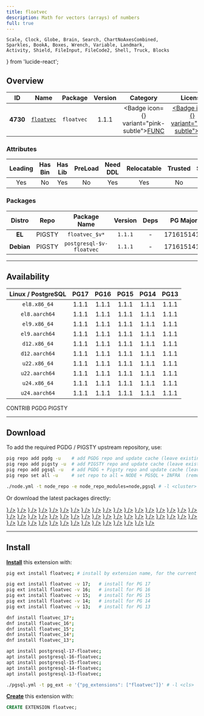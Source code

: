 ```yaml
---
title: floatvec
description: Math for vectors (arrays) of numbers
full: true
---
```


    Scale, Clock, Globe, Brain, Search, ChartNoAxesCombined,
    Sparkles, BookA, Boxes, Wrench, Variable, Landmark,
    Activity, Shield, FileInput, FileCode2, Shell, Truck, Blocks
} from 'lucide-react';

## Overview

| <TooltipIconButton tooltip="Extension unique identifier" side="top">ID</TooltipIconButton> | <TooltipIconButton tooltip="Extension name" side="top">Name</TooltipIconButton> | <TooltipIconButton tooltip="Package name for installation" side="top">Package</TooltipIconButton> | <TooltipIconButton tooltip="Latest available extension version" side="top">Version</TooltipIconButton> | <TooltipIconButton tooltip="Extension category" side="top">Category</TooltipIconButton> | <TooltipIconButton tooltip="Open source license" side="top">License</TooltipIconButton> | <TooltipIconButton tooltip="Programming language" side="top">Lang</TooltipIconButton> |
|:--------:|:--------:|:----------:|:--------------:|:---------------------------------------:|:------------------------------------------------------:|:----:|
| **4730** | [`floatvec`](https://github.com/pjungwir/floatvec) | `floatvec` | 1.1.1 | <Badge icon={<Variable />} variant="pink-subtle"><a href="/ext/func" className="no-underline">FUNC</a></Badge> | <a href="/ext/list/license#mit" className="no-underline"><Badge icon={<Scale />} variant="blue-subtle">MIT</Badge></a> | <a href="/ext/list/lang#c"><Badge icon={<FileCode2 />} variant="blue-subtle">C</Badge></a> |

### Attributes

| <TooltipIconButton tooltip="The Primary Leading extension in the Package" side="top">Leading</TooltipIconButton> | <TooltipIconButton tooltip="Contains binary utils" side="top">Has Bin</TooltipIconButton> | <TooltipIconButton tooltip="Contains .so shared library files" side="top">Has Lib</TooltipIconButton> | <TooltipIconButton tooltip="Requires preloading via shared_preload_libraries" side="top">PreLoad</TooltipIconButton> | <TooltipIconButton tooltip="Requires CREATE EXTENSION DDL command" side="top">Need DDL</TooltipIconButton> | <TooltipIconButton tooltip="Can be installed in any schema" side="top">Relocatable</TooltipIconButton> | <TooltipIconButton tooltip="Can be created by non-superuser" side="top">Trusted</TooltipIconButton> | <TooltipIconButton tooltip="Schemas used by this extension" side="top">Schemas</TooltipIconButton> |
|:-------:|:-------:|:-------:|:-------:|:--------:|:-----------:|:-------:|:-------:|
| Yes | No | Yes | No | Yes | Yes | No | - |

### Packages

| <TooltipIconButton tooltip="Linux distribution family, EL or Debian" side="top">Distro</TooltipIconButton> | <TooltipIconButton tooltip="Package repository" side="top">Repo</TooltipIconButton> | <TooltipIconButton tooltip="The RPM/DEB Package Name Pattern (replace $v with real pg major)" side="top">Package Name</TooltipIconButton> | <TooltipIconButton tooltip="Latest package version" side="top">Version</TooltipIconButton> | <TooltipIconButton tooltip="RPM/DEB Package dependencies" side="top">Deps</TooltipIconButton> | <TooltipIconButton tooltip="Available in these PostgreSQL Major Versions" side="top">PG Major</TooltipIconButton> |
|:----------:|:--------:|:------------------------:|:-----------:|:------------:|:------------------:|
|   **EL**   | <Badge variant="amber-subtle"><span className="font-bold">PIGSTY</span></Badge> | `floatvec_$v*` | `1.1.1` | - | <Badge variant="green-subtle">17</Badge><Badge variant="green-subtle">16</Badge><Badge variant="green-subtle">15</Badge><Badge variant="green-subtle">14</Badge><Badge variant="green-subtle">13</Badge> |
| **Debian** | <Badge variant="amber-subtle"><span className="font-bold">PIGSTY</span></Badge> | `postgresql-$v-floatvec` | `1.1.1` | - | <Badge variant="green-subtle">17</Badge><Badge variant="green-subtle">16</Badge><Badge variant="green-subtle">15</Badge><Badge variant="green-subtle">14</Badge><Badge variant="green-subtle">13</Badge> |



------

## Availability

| <TooltipIconButton tooltip="Linux Distro Arch / PostgreSQL Major Version" side="top">Linux / PostgreSQL </TooltipIconButton> | **PG17** | **PG16** | **PG15** | **PG14** | **PG13** |
|:-----:|:-----:|:-----:|:-----:|:-----:|:-----:|
| `el8.x86_64` | <Badge variant="amber-subtle">1.1.1</Badge> | <Badge variant="amber-subtle">1.1.1</Badge> | <Badge variant="amber-subtle">1.1.1</Badge> | <Badge variant="amber-subtle">1.1.1</Badge> | <Badge variant="amber-subtle">1.1.1</Badge> |
| `el8.aarch64` | <Badge variant="amber-subtle">1.1.1</Badge> | <Badge variant="amber-subtle">1.1.1</Badge> | <Badge variant="amber-subtle">1.1.1</Badge> | <Badge variant="amber-subtle">1.1.1</Badge> | <Badge variant="amber-subtle">1.1.1</Badge> |
| `el9.x86_64` | <Badge variant="amber-subtle">1.1.1</Badge> | <Badge variant="amber-subtle">1.1.1</Badge> | <Badge variant="amber-subtle">1.1.1</Badge> | <Badge variant="amber-subtle">1.1.1</Badge> | <Badge variant="amber-subtle">1.1.1</Badge> |
| `el9.aarch64` | <Badge variant="amber-subtle">1.1.1</Badge> | <Badge variant="amber-subtle">1.1.1</Badge> | <Badge variant="amber-subtle">1.1.1</Badge> | <Badge variant="amber-subtle">1.1.1</Badge> | <Badge variant="amber-subtle">1.1.1</Badge> |
| `d12.x86_64` | <Badge variant="amber-subtle">1.1.1</Badge> | <Badge variant="amber-subtle">1.1.1</Badge> | <Badge variant="amber-subtle">1.1.1</Badge> | <Badge variant="amber-subtle">1.1.1</Badge> | <Badge variant="amber-subtle">1.1.1</Badge> |
| `d12.aarch64` | <Badge variant="amber-subtle">1.1.1</Badge> | <Badge variant="amber-subtle">1.1.1</Badge> | <Badge variant="amber-subtle">1.1.1</Badge> | <Badge variant="amber-subtle">1.1.1</Badge> | <Badge variant="amber-subtle">1.1.1</Badge> |
| `u22.x86_64` | <Badge variant="amber-subtle">1.1.1</Badge> | <Badge variant="amber-subtle">1.1.1</Badge> | <Badge variant="amber-subtle">1.1.1</Badge> | <Badge variant="amber-subtle">1.1.1</Badge> | <Badge variant="amber-subtle">1.1.1</Badge> |
| `u22.aarch64` | <Badge variant="amber-subtle">1.1.1</Badge> | <Badge variant="amber-subtle">1.1.1</Badge> | <Badge variant="amber-subtle">1.1.1</Badge> | <Badge variant="amber-subtle">1.1.1</Badge> | <Badge variant="amber-subtle">1.1.1</Badge> |
| `u24.x86_64` | <Badge variant="amber-subtle">1.1.1</Badge> | <Badge variant="amber-subtle">1.1.1</Badge> | <Badge variant="amber-subtle">1.1.1</Badge> | <Badge variant="amber-subtle">1.1.1</Badge> | <Badge variant="amber-subtle">1.1.1</Badge> |
| `u24.aarch64` | <Badge variant="amber-subtle">1.1.1</Badge> | <Badge variant="amber-subtle">1.1.1</Badge> | <Badge variant="amber-subtle">1.1.1</Badge> | <Badge variant="amber-subtle">1.1.1</Badge> | <Badge variant="amber-subtle">1.1.1</Badge> |

<Badge variant="green-subtle"><span className="font-black">CONTRIB</span></Badge> <Badge variant="blue-subtle"><span className="font-black">PGDG</span></Badge> <Badge variant="amber-subtle"><span className="font-black">PIGSTY</span></Badge>

------

## Download

To add the required PGDG / PIGSTY upstream repository, use:

```bash tab="pig"
pig repo add pgdg -u    # add PGDG repo and update cache (leave existing repos)
pig repo add pigsty -u  # add PIGSTY repo and update cache (leave existing repos)
pig repo add pgsql -u   # add PGDG + Pigsty repo and update cache (leave existing repos)
pig repo set all -u     # set repo to all = NODE + PGSQL + INFRA  (remove existing repos)
```
```bash tab="pigsty"
./node.yml -t node_repo -e node_repo_modules=node,pgsql # -l <cluster>
```

Or download the latest packages directly:

<Files>
    <Folder name="el8.x86_64">
        <a href="https://repo.pigsty.io/yum/pgsql/el8.x86_64/floatvec_17-1.1.1-1PIGSTY.el8.x86_64.rpm"><File name="floatvec_17-1.1.1-1PIGSTY.el8.x86_64.rpm" icon={<Package className="text-emerald-500" />} /></a>
        <a href="https://repo.pigsty.io/yum/pgsql/el8.x86_64/floatvec_16-1.1.1-1PIGSTY.el8.x86_64.rpm"><File name="floatvec_16-1.1.1-1PIGSTY.el8.x86_64.rpm" icon={<Package className="text-emerald-500" />} /></a>
        <a href="https://repo.pigsty.io/yum/pgsql/el8.x86_64/floatvec_15-1.1.1-1PIGSTY.el8.x86_64.rpm"><File name="floatvec_15-1.1.1-1PIGSTY.el8.x86_64.rpm" icon={<Package className="text-emerald-500" />} /></a>
        <a href="https://repo.pigsty.io/yum/pgsql/el8.x86_64/floatvec_14-1.1.1-1PIGSTY.el8.x86_64.rpm"><File name="floatvec_14-1.1.1-1PIGSTY.el8.x86_64.rpm" icon={<Package className="text-emerald-500" />} /></a>
        <a href="https://repo.pigsty.io/yum/pgsql/el8.x86_64/floatvec_13-1.1.1-1PIGSTY.el8.x86_64.rpm"><File name="floatvec_13-1.1.1-1PIGSTY.el8.x86_64.rpm" icon={<Package className="text-emerald-500" />} /></a>
    </Folder>
    <Folder name="el8.aarch64">
        <a href="https://repo.pigsty.io/yum/pgsql/el8.aarch64/floatvec_17-1.1.1-1PIGSTY.el8.aarch64.rpm"><File name="floatvec_17-1.1.1-1PIGSTY.el8.aarch64.rpm" icon={<Package className="text-orange-500" />} /></a>
        <a href="https://repo.pigsty.io/yum/pgsql/el8.aarch64/floatvec_16-1.1.1-1PIGSTY.el8.aarch64.rpm"><File name="floatvec_16-1.1.1-1PIGSTY.el8.aarch64.rpm" icon={<Package className="text-orange-500" />} /></a>
        <a href="https://repo.pigsty.io/yum/pgsql/el8.aarch64/floatvec_15-1.1.1-1PIGSTY.el8.aarch64.rpm"><File name="floatvec_15-1.1.1-1PIGSTY.el8.aarch64.rpm" icon={<Package className="text-orange-500" />} /></a>
        <a href="https://repo.pigsty.io/yum/pgsql/el8.aarch64/floatvec_14-1.1.1-1PIGSTY.el8.aarch64.rpm"><File name="floatvec_14-1.1.1-1PIGSTY.el8.aarch64.rpm" icon={<Package className="text-orange-500" />} /></a>
        <a href="https://repo.pigsty.io/yum/pgsql/el8.aarch64/floatvec_13-1.1.1-1PIGSTY.el8.aarch64.rpm"><File name="floatvec_13-1.1.1-1PIGSTY.el8.aarch64.rpm" icon={<Package className="text-orange-500" />} /></a>
    </Folder>
    <Folder name="el9.x86_64">
        <a href="https://repo.pigsty.io/yum/pgsql/el9.x86_64/floatvec_17-1.1.1-1PIGSTY.el9.x86_64.rpm"><File name="floatvec_17-1.1.1-1PIGSTY.el9.x86_64.rpm" icon={<Package className="text-emerald-500" />} /></a>
        <a href="https://repo.pigsty.io/yum/pgsql/el9.x86_64/floatvec_16-1.1.1-1PIGSTY.el9.x86_64.rpm"><File name="floatvec_16-1.1.1-1PIGSTY.el9.x86_64.rpm" icon={<Package className="text-emerald-500" />} /></a>
        <a href="https://repo.pigsty.io/yum/pgsql/el9.x86_64/floatvec_15-1.1.1-1PIGSTY.el9.x86_64.rpm"><File name="floatvec_15-1.1.1-1PIGSTY.el9.x86_64.rpm" icon={<Package className="text-emerald-500" />} /></a>
        <a href="https://repo.pigsty.io/yum/pgsql/el9.x86_64/floatvec_14-1.1.1-1PIGSTY.el9.x86_64.rpm"><File name="floatvec_14-1.1.1-1PIGSTY.el9.x86_64.rpm" icon={<Package className="text-emerald-500" />} /></a>
        <a href="https://repo.pigsty.io/yum/pgsql/el9.x86_64/floatvec_13-1.1.1-1PIGSTY.el9.x86_64.rpm"><File name="floatvec_13-1.1.1-1PIGSTY.el9.x86_64.rpm" icon={<Package className="text-emerald-500" />} /></a>
    </Folder>
    <Folder name="el9.aarch64">
        <a href="https://repo.pigsty.io/yum/pgsql/el9.aarch64/floatvec_17-1.1.1-1PIGSTY.el9.aarch64.rpm"><File name="floatvec_17-1.1.1-1PIGSTY.el9.aarch64.rpm" icon={<Package className="text-orange-500" />} /></a>
        <a href="https://repo.pigsty.io/yum/pgsql/el9.aarch64/floatvec_16-1.1.1-1PIGSTY.el9.aarch64.rpm"><File name="floatvec_16-1.1.1-1PIGSTY.el9.aarch64.rpm" icon={<Package className="text-orange-500" />} /></a>
        <a href="https://repo.pigsty.io/yum/pgsql/el9.aarch64/floatvec_15-1.1.1-1PIGSTY.el9.aarch64.rpm"><File name="floatvec_15-1.1.1-1PIGSTY.el9.aarch64.rpm" icon={<Package className="text-orange-500" />} /></a>
        <a href="https://repo.pigsty.io/yum/pgsql/el9.aarch64/floatvec_14-1.1.1-1PIGSTY.el9.aarch64.rpm"><File name="floatvec_14-1.1.1-1PIGSTY.el9.aarch64.rpm" icon={<Package className="text-orange-500" />} /></a>
        <a href="https://repo.pigsty.io/yum/pgsql/el9.aarch64/floatvec_13-1.1.1-1PIGSTY.el9.aarch64.rpm"><File name="floatvec_13-1.1.1-1PIGSTY.el9.aarch64.rpm" icon={<Package className="text-orange-500" />} /></a>
    </Folder>
    <Folder name="d12.x86_64">
        <a href="https://repo.pigsty.io/apt/pgsql/bookworm/pool/main/f/floatvec/postgresql-17-floatvec_1.1.1-1PIGSTY~bookworm_amd64.deb"><File name="postgresql-17-floatvec_1.1.1-1PIGSTY~bookworm_amd64.deb" icon={<Box className="text-emerald-500" />} /></a>
        <a href="https://repo.pigsty.io/apt/pgsql/bookworm/pool/main/f/floatvec/postgresql-16-floatvec_1.1.1-1PIGSTY~bookworm_amd64.deb"><File name="postgresql-16-floatvec_1.1.1-1PIGSTY~bookworm_amd64.deb" icon={<Box className="text-emerald-500" />} /></a>
        <a href="https://repo.pigsty.io/apt/pgsql/bookworm/pool/main/f/floatvec/postgresql-15-floatvec_1.1.1-1PIGSTY~bookworm_amd64.deb"><File name="postgresql-15-floatvec_1.1.1-1PIGSTY~bookworm_amd64.deb" icon={<Box className="text-emerald-500" />} /></a>
        <a href="https://repo.pigsty.io/apt/pgsql/bookworm/pool/main/f/floatvec/postgresql-14-floatvec_1.1.1-1PIGSTY~bookworm_amd64.deb"><File name="postgresql-14-floatvec_1.1.1-1PIGSTY~bookworm_amd64.deb" icon={<Box className="text-emerald-500" />} /></a>
        <a href="https://repo.pigsty.io/apt/pgsql/bookworm/pool/main/f/floatvec/postgresql-13-floatvec_1.1.1-1PIGSTY~bookworm_amd64.deb"><File name="postgresql-13-floatvec_1.1.1-1PIGSTY~bookworm_amd64.deb" icon={<Box className="text-emerald-500" />} /></a>
    </Folder>
    <Folder name="d12.aarch64">
        <a href="https://repo.pigsty.io/apt/pgsql/bookworm/pool/main/f/floatvec/postgresql-17-floatvec_1.1.1-1PIGSTY~bookworm_arm64.deb"><File name="postgresql-17-floatvec_1.1.1-1PIGSTY~bookworm_arm64.deb" icon={<Box className="text-orange-500" />} /></a>
        <a href="https://repo.pigsty.io/apt/pgsql/bookworm/pool/main/f/floatvec/postgresql-16-floatvec_1.1.1-1PIGSTY~bookworm_arm64.deb"><File name="postgresql-16-floatvec_1.1.1-1PIGSTY~bookworm_arm64.deb" icon={<Box className="text-orange-500" />} /></a>
        <a href="https://repo.pigsty.io/apt/pgsql/bookworm/pool/main/f/floatvec/postgresql-15-floatvec_1.1.1-1PIGSTY~bookworm_arm64.deb"><File name="postgresql-15-floatvec_1.1.1-1PIGSTY~bookworm_arm64.deb" icon={<Box className="text-orange-500" />} /></a>
        <a href="https://repo.pigsty.io/apt/pgsql/bookworm/pool/main/f/floatvec/postgresql-14-floatvec_1.1.1-1PIGSTY~bookworm_arm64.deb"><File name="postgresql-14-floatvec_1.1.1-1PIGSTY~bookworm_arm64.deb" icon={<Box className="text-orange-500" />} /></a>
        <a href="https://repo.pigsty.io/apt/pgsql/bookworm/pool/main/f/floatvec/postgresql-13-floatvec_1.1.1-1PIGSTY~bookworm_arm64.deb"><File name="postgresql-13-floatvec_1.1.1-1PIGSTY~bookworm_arm64.deb" icon={<Box className="text-orange-500" />} /></a>
    </Folder>
    <Folder name="u22.x86_64">
        <a href="https://repo.pigsty.io/apt/pgsql/jammy/pool/main/f/floatvec/postgresql-17-floatvec_1.1.1-1PIGSTY~jammy_amd64.deb"><File name="postgresql-17-floatvec_1.1.1-1PIGSTY~jammy_amd64.deb" icon={<Box className="text-emerald-500" />} /></a>
        <a href="https://repo.pigsty.io/apt/pgsql/jammy/pool/main/f/floatvec/postgresql-16-floatvec_1.1.1-1PIGSTY~jammy_amd64.deb"><File name="postgresql-16-floatvec_1.1.1-1PIGSTY~jammy_amd64.deb" icon={<Box className="text-emerald-500" />} /></a>
        <a href="https://repo.pigsty.io/apt/pgsql/jammy/pool/main/f/floatvec/postgresql-15-floatvec_1.1.1-1PIGSTY~jammy_amd64.deb"><File name="postgresql-15-floatvec_1.1.1-1PIGSTY~jammy_amd64.deb" icon={<Box className="text-emerald-500" />} /></a>
        <a href="https://repo.pigsty.io/apt/pgsql/jammy/pool/main/f/floatvec/postgresql-14-floatvec_1.1.1-1PIGSTY~jammy_amd64.deb"><File name="postgresql-14-floatvec_1.1.1-1PIGSTY~jammy_amd64.deb" icon={<Box className="text-emerald-500" />} /></a>
        <a href="https://repo.pigsty.io/apt/pgsql/jammy/pool/main/f/floatvec/postgresql-13-floatvec_1.1.1-1PIGSTY~jammy_amd64.deb"><File name="postgresql-13-floatvec_1.1.1-1PIGSTY~jammy_amd64.deb" icon={<Box className="text-emerald-500" />} /></a>
    </Folder>
    <Folder name="u22.aarch64">
        <a href="https://repo.pigsty.io/apt/pgsql/jammy/pool/main/f/floatvec/postgresql-17-floatvec_1.1.1-1PIGSTY~jammy_arm64.deb"><File name="postgresql-17-floatvec_1.1.1-1PIGSTY~jammy_arm64.deb" icon={<Box className="text-orange-500" />} /></a>
        <a href="https://repo.pigsty.io/apt/pgsql/jammy/pool/main/f/floatvec/postgresql-16-floatvec_1.1.1-1PIGSTY~jammy_arm64.deb"><File name="postgresql-16-floatvec_1.1.1-1PIGSTY~jammy_arm64.deb" icon={<Box className="text-orange-500" />} /></a>
        <a href="https://repo.pigsty.io/apt/pgsql/jammy/pool/main/f/floatvec/postgresql-15-floatvec_1.1.1-1PIGSTY~jammy_arm64.deb"><File name="postgresql-15-floatvec_1.1.1-1PIGSTY~jammy_arm64.deb" icon={<Box className="text-orange-500" />} /></a>
        <a href="https://repo.pigsty.io/apt/pgsql/jammy/pool/main/f/floatvec/postgresql-14-floatvec_1.1.1-1PIGSTY~jammy_arm64.deb"><File name="postgresql-14-floatvec_1.1.1-1PIGSTY~jammy_arm64.deb" icon={<Box className="text-orange-500" />} /></a>
        <a href="https://repo.pigsty.io/apt/pgsql/jammy/pool/main/f/floatvec/postgresql-13-floatvec_1.1.1-1PIGSTY~jammy_arm64.deb"><File name="postgresql-13-floatvec_1.1.1-1PIGSTY~jammy_arm64.deb" icon={<Box className="text-orange-500" />} /></a>
    </Folder>
    <Folder name="u24.x86_64">
        <a href="https://repo.pigsty.io/apt/pgsql/noble/pool/main/f/floatvec/postgresql-17-floatvec_1.1.1-1PIGSTY~noble_amd64.deb"><File name="postgresql-17-floatvec_1.1.1-1PIGSTY~noble_amd64.deb" icon={<Box className="text-emerald-500" />} /></a>
        <a href="https://repo.pigsty.io/apt/pgsql/noble/pool/main/f/floatvec/postgresql-16-floatvec_1.1.1-1PIGSTY~noble_amd64.deb"><File name="postgresql-16-floatvec_1.1.1-1PIGSTY~noble_amd64.deb" icon={<Box className="text-emerald-500" />} /></a>
        <a href="https://repo.pigsty.io/apt/pgsql/noble/pool/main/f/floatvec/postgresql-15-floatvec_1.1.1-1PIGSTY~noble_amd64.deb"><File name="postgresql-15-floatvec_1.1.1-1PIGSTY~noble_amd64.deb" icon={<Box className="text-emerald-500" />} /></a>
        <a href="https://repo.pigsty.io/apt/pgsql/noble/pool/main/f/floatvec/postgresql-14-floatvec_1.1.1-1PIGSTY~noble_amd64.deb"><File name="postgresql-14-floatvec_1.1.1-1PIGSTY~noble_amd64.deb" icon={<Box className="text-emerald-500" />} /></a>
        <a href="https://repo.pigsty.io/apt/pgsql/noble/pool/main/f/floatvec/postgresql-13-floatvec_1.1.1-1PIGSTY~noble_amd64.deb"><File name="postgresql-13-floatvec_1.1.1-1PIGSTY~noble_amd64.deb" icon={<Box className="text-emerald-500" />} /></a>
    </Folder>
    <Folder name="u24.aarch64">
        <a href="https://repo.pigsty.io/apt/pgsql/noble/pool/main/f/floatvec/postgresql-17-floatvec_1.1.1-1PIGSTY~noble_arm64.deb"><File name="postgresql-17-floatvec_1.1.1-1PIGSTY~noble_arm64.deb" icon={<Box className="text-orange-500" />} /></a>
        <a href="https://repo.pigsty.io/apt/pgsql/noble/pool/main/f/floatvec/postgresql-16-floatvec_1.1.1-1PIGSTY~noble_arm64.deb"><File name="postgresql-16-floatvec_1.1.1-1PIGSTY~noble_arm64.deb" icon={<Box className="text-orange-500" />} /></a>
        <a href="https://repo.pigsty.io/apt/pgsql/noble/pool/main/f/floatvec/postgresql-15-floatvec_1.1.1-1PIGSTY~noble_arm64.deb"><File name="postgresql-15-floatvec_1.1.1-1PIGSTY~noble_arm64.deb" icon={<Box className="text-orange-500" />} /></a>
        <a href="https://repo.pigsty.io/apt/pgsql/noble/pool/main/f/floatvec/postgresql-14-floatvec_1.1.1-1PIGSTY~noble_arm64.deb"><File name="postgresql-14-floatvec_1.1.1-1PIGSTY~noble_arm64.deb" icon={<Box className="text-orange-500" />} /></a>
        <a href="https://repo.pigsty.io/apt/pgsql/noble/pool/main/f/floatvec/postgresql-13-floatvec_1.1.1-1PIGSTY~noble_arm64.deb"><File name="postgresql-13-floatvec_1.1.1-1PIGSTY~noble_arm64.deb" icon={<Box className="text-orange-500" />} /></a>
    </Folder>
</Files>

------

## Install

[**Install**](/docs/pgsql/extension/install) this extension with:

```bash tab="pig"
pig ext install floatvec; # install by extension name, for the current active PG version

pig ext install floatvec -v 17;   # install for PG 17
pig ext install floatvec -v 16;   # install for PG 16
pig ext install floatvec -v 15;   # install for PG 15
pig ext install floatvec -v 14;   # install for PG 14
pig ext install floatvec -v 13;   # install for PG 13
```
```bash tab="yum" 
dnf install floatvec_17*;
dnf install floatvec_16*;
dnf install floatvec_15*;
dnf install floatvec_14*;
dnf install floatvec_13*;
```
```bash tab="apt" 
apt install postgresql-17-floatvec;
apt install postgresql-16-floatvec;
apt install postgresql-15-floatvec;
apt install postgresql-14-floatvec;
apt install postgresql-13-floatvec;
```
```bash tab="ansible"
./pgsql.yml -t pg_ext -e '{"pg_extensions": ["floatvec"]}' # -l <cls>
```

[**Create**](/docs/pgsql/extension/create) this extension with:

```sql
CREATE EXTENSION floatvec;
```


